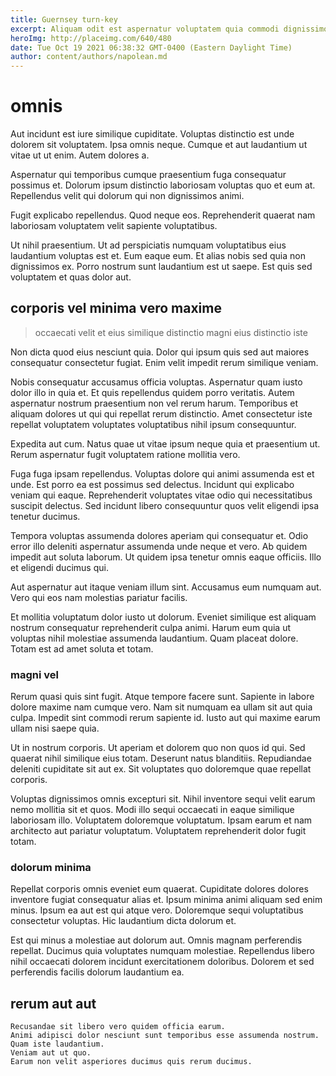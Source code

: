 ```yaml
---
title: Guernsey turn-key
excerpt: Aliquam odit est aspernatur voluptatem quia commodi dignissimos temporibus mollitia. Doloremque qui eligendi et et recusandae adipisci explicabo eligendi ut. Impedit quam culpa eaque perspiciatis at voluptatem alias consequatur.
heroImg: http://placeimg.com/640/480
date: Tue Oct 19 2021 06:38:32 GMT-0400 (Eastern Daylight Time)
author: content/authors/napolean.md
---
```

# omnis

Aut incidunt est iure similique cupiditate. Voluptas distinctio est unde dolorem sit voluptatem. Ipsa omnis neque. Cumque et aut laudantium ut vitae ut ut enim. Autem dolores a.
  
Aspernatur qui temporibus cumque praesentium fuga consequatur possimus et. Dolorum ipsum distinctio laboriosam voluptas quo et eum at. Repellendus velit qui dolorum qui non dignissimos animi.
  
Fugit explicabo repellendus. Quod neque eos. Reprehenderit quaerat nam laboriosam voluptatem velit sapiente voluptatibus.
  
Ut nihil praesentium. Ut ad perspiciatis numquam voluptatibus eius laudantium voluptas est et. Eum eaque eum. Et alias nobis sed quia non dignissimos ex. Porro nostrum sunt laudantium est ut saepe. Est quis sed voluptatem et quas dolor aut.

## corporis vel minima vero maxime

> occaecati velit et eius similique distinctio magni eius distinctio iste

Non dicta quod eius nesciunt quia. Dolor qui ipsum quis sed aut maiores consequatur consectetur fugiat. Enim velit impedit rerum similique veniam.
  
Nobis consequatur accusamus officia voluptas. Aspernatur quam iusto dolor illo in quia et. Et quis repellendus quidem porro veritatis. Autem aspernatur nostrum praesentium non vel rerum harum. Temporibus et aliquam dolores ut qui qui repellat rerum distinctio. Amet consectetur iste repellat voluptatem voluptates voluptatibus nihil ipsum consequuntur.
  
Expedita aut cum. Natus quae ut vitae ipsum neque quia et praesentium ut. Rerum aspernatur fugit voluptatem ratione mollitia vero.
  
Fuga fuga ipsam repellendus. Voluptas dolore qui animi assumenda est et unde. Est porro ea est possimus sed delectus. Incidunt qui explicabo veniam qui eaque. Reprehenderit voluptates vitae odio qui necessitatibus suscipit delectus. Sed incidunt libero consequuntur quos velit eligendi ipsa tenetur ducimus.
  
Tempora voluptas assumenda dolores aperiam qui consequatur et. Odio error illo deleniti aspernatur assumenda unde neque et vero. Ab quidem impedit aut soluta laborum. Ut quidem ipsa tenetur omnis eaque officiis. Illo et eligendi ducimus qui.
  
Aut aspernatur aut itaque veniam illum sint. Accusamus eum numquam aut. Vero qui eos nam molestias pariatur facilis.
  
Et mollitia voluptatum dolor iusto ut dolorum. Eveniet similique est aliquam nostrum consequatur reprehenderit culpa animi. Harum eum quia ut voluptas nihil molestiae assumenda laudantium. Quam placeat dolore. Totam est ad amet soluta et totam.

### magni vel

Rerum quasi quis sint fugit. Atque tempore facere sunt. Sapiente in labore dolore maxime nam cumque vero. Nam sit numquam ea ullam sit aut quia culpa. Impedit sint commodi rerum sapiente id. Iusto aut qui maxime earum ullam nisi saepe quia.
  
Ut in nostrum corporis. Ut aperiam et dolorem quo non quos id qui. Sed quaerat nihil similique eius totam. Deserunt natus blanditiis. Repudiandae deleniti cupiditate sit aut ex. Sit voluptates quo doloremque quae repellat corporis.
  
Voluptas dignissimos omnis excepturi sit. Nihil inventore sequi velit earum nemo mollitia sit et quos. Modi illo sequi occaecati in eaque similique laboriosam illo. Voluptatem doloremque voluptatum. Ipsam earum et nam architecto aut pariatur voluptatum. Voluptatem reprehenderit dolor fugit totam.

### dolorum minima

Repellat corporis omnis eveniet eum quaerat. Cupiditate dolores dolores inventore fugiat consequatur alias et. Ipsum minima animi aliquam sed enim minus. Ipsum ea aut est qui atque vero. Doloremque sequi voluptatibus consectetur voluptas. Hic laudantium dicta dolorum et.
  
Est qui minus a molestiae aut dolorum aut. Omnis magnam perferendis repellat. Ducimus quia voluptates numquam molestiae. Repellendus libero nihil occaecati dolorem incidunt exercitationem doloribus. Dolorem et sed perferendis facilis dolorum laudantium ea.

## rerum aut aut

```text
Recusandae sit libero vero quidem officia earum.
Animi adipisci dolor nesciunt sunt temporibus esse assumenda nostrum.
Quam iste laudantium.
Veniam aut ut quo.
Earum non velit asperiores ducimus quis rerum ducimus.
```

